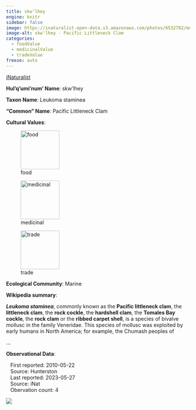 ```yaml
---
title: skw'lhey
engine: knitr
sidebar: false
image: https://inaturalist-open-data.s3.amazonaws.com/photos/6532782/medium.jpg
image-alt: skw'lhey - Pacific Littleneck Clam
categories:
  - foodValue
  - medicinalValue
  - tradeValue
freeze: auto
---
```


<div role="img" class="imerss-photo" style="background-image: url(https://inaturalist-open-data.s3.amazonaws.com/photos/6532782/medium.jpg)" 
 alt="skw'lhey - Pacific Littleneck Clam">
 <a href="https://www.inaturalist.org/taxa/333608" target="_blank" class="taxonDisplay-iNat-extern">iNaturalist<span class="external-link"></span></a>
</div>

**Hul'q'umi'num' Name**: skw'lhey



**Taxon Name**: Leukoma staminea

**"Common" Name**: Pacific Littleneck Clam

**Cultural Values**:

:::{layout-nrow=1}
![food](/files/food.svg){width=106px}

![medicinal](/files/medicinal.svg){width=106px}

![trade](/files/trade.svg){width=106px}
:::

**Ecological Community**: Marine

**Wikipedia summary**:
<p class="mw-empty-elt">
</p>

<p><i><b>Leukoma staminea</b></i>, commonly known as the <b>Pacific littleneck clam</b>, the <b>littleneck clam</b>, the <b>rock cockle</b>, the <b>hardshell clam</b>, the <b>Tomales Bay cockle</b>, the <b>rock clam</b> or the <b>ribbed carpet shell</b>, is a species of bivalve mollusc in the family Veneridae. This species of mollusc was exploited by early humans in North America; for example, the Chumash peoples of</p>...

**Observational Data**:

|    First reported: 2010-05-22

|    Source: Hunterston

|    Last reported: 2023-05-27

|    Source: iNat

|    Obervation count: 4

![](community_dist.png)
